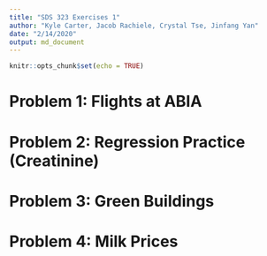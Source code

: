 ```yaml
---
title: "SDS 323 Exercises 1"
author: "Kyle Carter, Jacob Rachiele, Crystal Tse, Jinfang Yan"
date: "2/14/2020"
output: md_document
---
```


```r
knitr::opts_chunk$set(echo = TRUE)
```
# Problem 1: Flights at ABIA

# Problem 2: Regression Practice (Creatinine)

# Problem 3: Green Buildings

# Problem 4: Milk Prices
